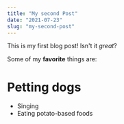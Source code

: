 ```yaml
---
title: "My second Post"
date: "2021-07-23"
slug: "my-second-post"
---
```


This is my first blog post! Isn't it *great*?

Some of my **favorite** things are:

# Petting dogs
* Singing
* Eating potato-based foods